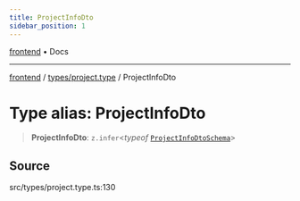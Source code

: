 ```yaml
---
title: ProjectInfoDto
sidebar_position: 1
---
```


[frontend](../../..) • Docs

***

[frontend](../../..) / [types/project.type](..) / ProjectInfoDto

# Type alias: ProjectInfoDto

> **ProjectInfoDto**: `z.infer`\<*typeof* [`ProjectInfoDtoSchema`](../variables/ProjectInfoDtoSchema)\>

## Source

src/types/project.type.ts:130
